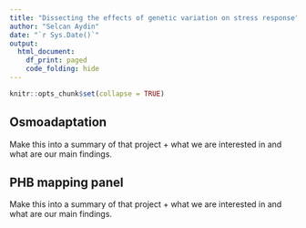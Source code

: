 ```yaml
---
title: "Dissecting the effects of genetic variation on stress response"
author: "Selcan Aydin"
date: "`r Sys.Date()`"
output: 
  html_document:
    df_print: paged
    code_folding: hide
---
```



```r
knitr::opts_chunk$set(collapse = TRUE)
```

## Osmoadaptation

Make this into a summary of that project + what we are interested in and what are our main findings. 

## PHB mapping panel

Make this into a summary of that project + what we are interested in and what are our main findings. 

